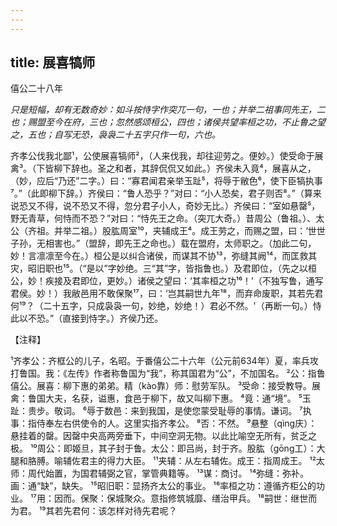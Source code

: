```yaml
---
---
---
```

title: 展喜犒师
---



僖公二十八年

*只是短幅，却有无数奇妙：如斗按恃字作突兀一句，一也；并举二祖事同先王，二也；赐盟至今在府，三也；忽然感颂桓公，四也；诸侯共望率桓之功，不止鲁之望之，五也；自写无恐，袅袅二十五字只作一句，六也。*

齐孝公伐我北鄙¹，公使展喜犒师²，（人来伐我，却往迎劳之。便妙。）使受命于展禽³。（下皆柳下辞也。圣之和者，其辞侃侃又如此。）齐侯未入竟⁴，展喜从之，（妙，应后“乃还”二字。）曰：“寡君闻君亲举玉趾⁵，将辱于敝色⁶，使下臣犒执事⁷。”（此即柳下辞。）齐侯曰：“鲁人恐乎？”对曰：“小人恐矣，君子则否⁸。”（算来说恐又不得，说不恐又不得，忽分君子小人，奇妙无比。）齐侯曰：“室如悬罄⁵，野无青草，何恃而不恐？”对曰：“恃先王之命。（突兀大奇。）昔周公（鲁祖。）、太公（齐祖。并举二祖。）股肱周室¹⁰，夹辅成王⁴。成王劳之，而赐之盟，曰：‘世世子孙，无相害也。”（盟辞，即先王之命也。）载在盟府，太师职之。（加此二句，妙！言凛凛至今在。）桓公是以纠合诸侯，而谋其不协¹³，弥缝其阙¹⁴，而匡救其灾，昭旧职也¹⁵。（“是以”字妙绝。三“其”字，皆指鲁也。）及君即位，（先之以桓公，妙！疾接及君即位，更妙。）诸侯之望曰：‘其率桓之功¹⁶！’（不独写鲁，通写君侯。妙！）我敝邑用不敢保聚¹⁷，曰：‘岂其嗣世九年¹⁸，而弃命废职，其若先君何¹⁹？（二十五字，只成袅袅一句，妙绝，妙绝！）君必不然。'（再断一句。）恃此以不恐。”（直接到恃字。）齐侯乃还。

【注释】

¹齐孝公：齐框公的儿子，名昭。于番僖公二十六年（公元前634年）夏，率兵攻打鲁国。我：《左传》作者称鲁国为“我”，称其国君为“公”，不加国名。
²公：指鲁僖公。展喜：柳下惠的弟弟。精（kào靠）师：慰劳军队。
³受命：接受教导。展禽：鲁国大夫，名获，谥惠，食邑于柳下，故又叫柳下惠。
⁴竟：通“境”。
⁵玉趾：贵步。敬词。
⁶辱于数邑：来到我国，是使您蒙受耻辱的事情。谦词。
⁷执事：指侍奉左右供使令的人。这里实指齐孝公。
⁸否：不然。
⁹悬整（qìng庆）：悬挂着的罄。因罄中央高两旁垂下，中间空洞无物。以此比喻空无所有，贫乏之极。
¹⁰周公：即姬旦，其子封于鲁。太公：即吕尚，封于齐。股肱（gōng工）：大腿和胳膊。喻辅佐君主的得力大臣。
¹¹夹辅：从左右辅佐。成王：指周成王。
¹²太师：周代始置，为国君辅弼之官，掌管典籍等。
¹³谋：商讨。
¹⁴弥缝：弥补。画：通“缺”，缺失。
¹⁵昭旧职：显扬齐太公的事业。
¹⁶率桓之功：遵循齐柜公的功业。
¹⁷用：因而。保聚：保城聚众。意指修筑城靡、缮治甲兵。
¹⁸嗣世：继世而为君。
¹⁹其若先君何：该怎样对待先君呢？